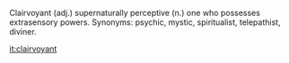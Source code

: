 Clairvoyant
(adj.) supernaturally perceptive
(n.) one who possesses extrasensory powers.
Synonyms: psychic, mystic,  spiritualist, telepathist, diviner.

[[it:clairvoyant]]